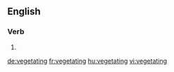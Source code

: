 ==English==

===Verb===
{{head|en}}

# {{present participle of|vegetate|lang=en}}

[[de:vegetating]]
[[fr:vegetating]]
[[hu:vegetating]]
[[vi:vegetating]]